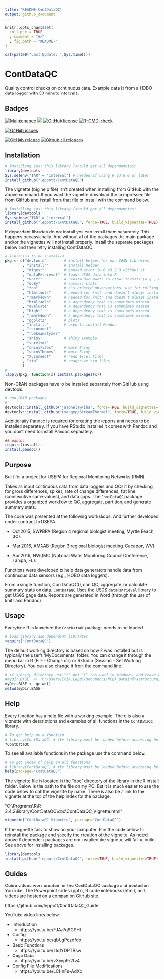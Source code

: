 ```yaml
---
title: "README-ContDataQC"
output: github_document
---
```


<!-- README.md is generated from README.Rmd. Please edit that file -->

```r
knitr::opts_chunk$set(
  collapse = TRUE
  , comment = "#>"
  , fig.path = "README-"
)
```

```r
cat(paste0("Last Update: ",Sys.time()))
```

# ContDataQC
Quality control checks on continuous data.  Example data is from a HOBO data logger with 30 minute intervals.

Badges
-----------
[![Maintenance](https://img.shields.io/badge/Maintained%3F-yes-green.svg)](https://GitHub.com/leppott/ContDataQC/graphs/commit-activity)
[![](https://img.shields.io/badge/lifecycle-stable-green.svg)](https://www.tidyverse.org/lifecycle/#stable)
[![GitHub license](https://img.shields.io/github/license/leppott/ContDataQC.svg)](https://github.com/leppott/ContDataQC/blob/master/LICENSE)
[![R-CMD-check](https://github.com/leppott/ContDataQC/workflows/R-CMD-check/badge.svg)](https://github.com/leppott/ContDataQC/actions)

[![GitHub issues](https://img.shields.io/github/issues/leppott/ContDataQC.svg)](https://GitHub.com/leppott/ContDataQC/issues/)

[![GitHub release](https://img.shields.io/github/release/leppott/ContDataQC.svg)](https://GitHub.com/leppott/ContDataQC/releases/)
[![Github all releases](https://img.shields.io/github/downloads/leppott/ContDataQC/total.svg)](https://GitHub.com/leppott/ContDataQC/releases/)

Installation
-----------------
```r
# Installing just this library (should get all dependancies)
library(devtools) 
Sys.setenv("TAR" = "internal") # needed if using R v3.6.0 or later
install_github("leppott/ContDataQC")
```

The vignette (big help file) isn't created when installing from GitHub with the above command.  If you want the vignette download the compressed file from GitHub and install from that file or install with the command below.

```r
# Installing just this library (should get all dependancies)
library(devtools) 
Sys.setenv("TAR" = "internal")
install_github("leppott/ContDataQC", force=TRUE, build_vignettes=TRUE)
```

If dependant libraries do not install you can install them separately.  This happens occassionally.  And without all of the packages the main package and/or the vignettes will not install properly.  Install the separate packages below and then retry installing ContDataQC.

```r
# libraries to be installed
pkg <- c("devtools"        # install helper for non CRAN libraries
        , "installr"       # install helper
        , "digest"         # caused error in R v3.2.3 without it
        , "dataRetrieval"  # loads USGS data into R
        , "knitr"          # create documents in other formats (e.g., PDF or Word)
        , "doBy"           # summary stats
        , "zoo"            # z's ordered observations, use for rolling sd calc
        , "htmltools"      # needed for knitr and doesn't always install properly with Pandoc
        , "rmarkdown"      # needed for knitr and doesn't always install properly with Pandoc
        , "htmltools"      # a dependency that is sometimes missed.
        , "evaluate"       # a dependency that is sometimes missed.
        , "highr"          # a dependency that is sometimes missed.
        , "rmarkdown"      # a dependency that is sometimes missed.
        , "ggplot2"        # plots
        , "installr"       # used to install Pandoc
        , "rsconnect"
        , "rLakeAnalyzer"
        , "shiny"          # shiny example
        , "survival"
        , "shinyFiles"     # more Shiny
        , "shinyThemes"    # more Shiny
        , "XLConnect"      # read Excel files
        , "zip"            # read/save zip files
        )
#
lapply(pkg, function(x) install.packages(x))
```

Non-CRAN packages have to be installed separately from GitHub using devtools.

```r
# non-CRAN packages
#
devtools::install_github("jasonelaw/iha", force=TRUE, build_vignettes=TRUE)
devtools::install_github("tsangyp/StreamThermal", force=TRUE, build_vignettes=TRUE)
```

Additionally Pandoc is required for creating the reports and needs to be installed separately.  If you have RStudio installed it comes with Pandoc and you don't need to install Pandoc separately.

```r
## pandoc
require(installr)
install.pandoc()
```

Purpose
--------------
Built for a project for USEPA for Regional Monitoring Networks (RMN).

Takes as input continuous data from data loggers and QCs it by checking for gross differences, spikes, rate of change differences, flat line (consecutive same values), and data gaps.  The `ContDataQC` package provides a organized workflow to QC, aggregate, partition, and generate summary stats.

The code was presented at the following workshops. And further developed under contract to USEPA.

* Oct 2015, SWPBPA (Region 4 regional biologist meeting, Myrtle Beach, SC).

* Mar 2016, AMAAB (Region 3 regional biologist meeting, Cacapon, WV).

* Apr 2016, NWQMC (National Water Monitoring Council Conference, Tampa, FL).

Functions were developed to help data generators handle data from continuous data sensors (e.g., HOBO data loggers).

From a single function, ContDataQC(), can QC, aggregate, or calculate summary stats on data.  `ContDataQC` Uses the USGS `dataRetrieval` library to get USGS gage data.  Reports are generated in Word (through the use of knitr and Pandoc).

Usage
------------
Everytime R is launched the `ContDataQC` package needs to be loaded.
```r
# load library and dependant libraries
require("ContDataQC")
```

The default working directory is based on how R was installed but is typically the user's 'MyDocuments' folder.  You can change it through the menu bar in R (File - Change dir) or RStudio (Session - Set Working Directory).  You can also change it from the command line.

```r
# if specify directory use "/" not "\" (as used in Windows) and leave off final "/" (example below).
#myDir.BASE  <- "C:/Users/Erik.Leppo/Documents/NCEA_DataInfrastructure/Erik"
myDir.BASE <- getwd()
setwd(myDir.BASE)
```


Help
------------
Every function has a help file with a working example.  There is also a vignette with descriptions and examples of all functions in the `ContDataQC` library.

```r
# To get help on a function
# library(ContDataQC) # the library must be loaded before accessing help
?ContDataQC
```

To see all available functions in the package use the command below.

```r
# To get index of help on all functions
# library(ContDataQC) # the library must be loaded before accessing help
help(package="ContDataQC")
```

The vignette file is located in the “doc” directory of the library in the R install folder.  Below is the path to the file on my PC.  But it is much easier to use the code below to call the vignette by name.  There is also be a link to the vignette at the top of the help index for the package.

"C:\\Programs\\R\\R-3.4.2\\library\\ContDataQC\\doc\\ContDataQC_Vignette.html"

```r
vignette("ContDataQC_Vignette", package="ContDataQC")
```

If the vignette fails to show on your computer.  Run the code below to reinstall the package and specify the creation of the vignette.  As noted above if dependent packages are not installed the vignette will fail to build.  See above for installing packages.

```r
library(devtools)
install_github("leppott/ContDataQC", force=TRUE, build_vignettes=TRUE)
```

## Guides
Guide videos were created for the ContDataQC package and posted on YouTube.  The Powerpoint slides (pptx), R code notebooks (html), and videos are hosted on a companion GitHub site.

https://github.com/leppott/ContDataQC_Guide

YouTube video links below.

* Introduction
    + https://youtu.be/FJAv7g9GPHI
* Config
    + https://youtu.be/qbUgPczdfdo
* Basic Functions
    + https://youtu.be/zlq1YDPTBsw
* Gage Data
    + https://youtu.be/vXyvp9r2tv4
* Config File Modifications
    + https://youtu.be/LCHnFs-AdXc


